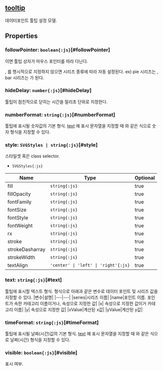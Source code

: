 ## [tooltip](/config/config/tooltip)
데이터포인트 툴팁 설정 모델.
## Properties

### followPointer: `boolean{:js}`[#followPointer]
<Content type="keyword" value="true"></Content>이면 툴팁 상자가 마우스 포인터를 따라 다닌다.


<Content type="keyword" value="false"></Content>, <Content type="keyword" value="true"></Content>를 명시적으로 지정하지 않으면 시리즈 종류에 따라 자동 설정된다.
ex) pie 시리즈는 <Content type="keyword" value="true"></Content>, bar 시리즈는 <Content type="keyword" value="false"></Content>가 된다.  

### hideDelay: `number{:js}`[#hideDelay]
툴팁이 점진적으로 닫히는 시간을 밀리초 단위로 지정한다.  
<DefaultValue value="Tooltip.HIDE_DELAY" contents=""></DefaultValue>
### numberFormat: `string{:js}`[#numberFormat]
툴팁에 표시될 숫자값의 기본 형식.
 [text](#text) 예 표시 문자열을 지정할 때  와 같은 식으로 숫자 형식을 지정할 수 있다.  
<DefaultValue value="',#.##'" contents=""></DefaultValue>
### style: `SVGStyles | string{:js}`[#style]
스타일셋 혹은 class selector.  
- `SVGStyles{:js}` 

| Name | Type | Optional |  
| ----- | ----- | ----- |  
| fill | `string{:js}` | true |  
| fillOpacity | `string{:js}` | true |  
| fontFamily | `string{:js}` | true |  
| fontSize | `string{:js}` | true |  
| fontStyle | `string{:js}` | true |  
| fontWeight | `string{:js}` | true |  
| rx | `string{:js}` | true |  
| stroke | `string{:js}` | true |  
| strokeDasharray | `string{:js}` | true |  
| strokeWidth | `string{:js}` | true |  
| textAlign | `'center' \| 'left' \| 'right'{:js}` | true |
### text: `string{:js}`[#text]
툴팁에 표시할 텍스트 형식.  형식으로 아래과 같은 변수로 데이터 포인트 및 시리즈 값을 지정할 수 있다.
|변수|설명|
|---|---|
|series|시리즈 이름|
|name|포인트 이름. 포인트가 속한 카테고리 이름이거나, <Content type="expression" value="'x'"></Content> 속성으로 지정한 값|
|x|<Content type="expression" value="'x'"></Content> 속성으로 지정한 값이거 카테고리 이름|
|y|<Content type="expression" value="'y'"></Content> 속성으로 지정한 값|
|xValue|계산된 x값|
|yValue|계산된 y값|  
<DefaultValue value="'<b>${name}</b><br>${series}:<b>" contents="${yValue}</b>'"></DefaultValue>
### timeFormat: `string{:js}`[#timeFormat]
툴팁에 표시될 날짜(시간)값의 기본 형식.
 [text](#text) 예 표시 문자열을 지정할 때  와 같은 식으로 날짜(시간) 형식을 지정할 수 있다.  
<DefaultValue value="'yyyy-MM-dd'" contents=""></DefaultValue>
### visible: `boolean{:js}`[#visible]
표시 여부.  
<DefaultValue value="true" contents=""></DefaultValue>